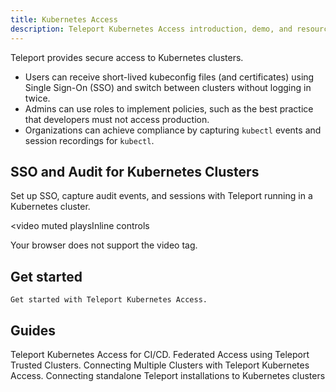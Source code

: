 ```yaml
---
title: Kubernetes Access
description: Teleport Kubernetes Access introduction, demo, and resources.
---
```


Teleport provides secure access to Kubernetes clusters.

- Users can receive short-lived kubeconfig files (and certificates) using Single Sign-On (SSO) and switch between clusters without logging in twice.
- Admins can use roles to implement policies, such as the best practice that developers must not access production.
- Organizations can achieve compliance by capturing `kubectl` events and session recordings for `kubectl`.

## SSO and Audit for Kubernetes Clusters

Set up SSO, capture audit events, and sessions with Teleport running in a Kubernetes cluster.

<video
  muted
  playsInline
  controls
>
  <source
    src="../../img/k8s/k8-access.mp4"
    type="video/mp4"
  />

  <source
    src="../../img/k8s/k8-access.webm"
    type="video/webm"
  />

  Your browser does not support the video tag.
</video>

## Get started

<TileSet>
  <Tile icon="kubernetes" title="Teleport Kubernetes Access" href="./getting-started.mdx">

    Get started with Teleport Kubernetes Access.

  </Tile>
</TileSet>

## Guides

<TileSet>
  <Tile icon="kubernetes" title="Teleport Kubernetes Access for CI/CD" href="./guides/cicd.mdx">
    Teleport Kubernetes Access for CI/CD.
  </Tile>
  <Tile icon="kubernetes" title="Teleport Kubernetes Access and Trusted Clusters" href="./guides/federation.mdx">
    Federated Access using Teleport Trusted Clusters.
  </Tile>
  <Tile icon="kubernetes" title="Kubernetes Access Multiple Clusters" href="./guides/multiple-clusters.mdx">
    Connecting Multiple Clusters with Teleport Kubernetes Access.
  </Tile>
  <Tile icon="kubernetes" title="Kubernetes Access from standalone Teleport" href="./guides/standalone-teleport.mdx">
    Connecting standalone Teleport installations to Kubernetes clusters
  </Tile>
</TileSet>
